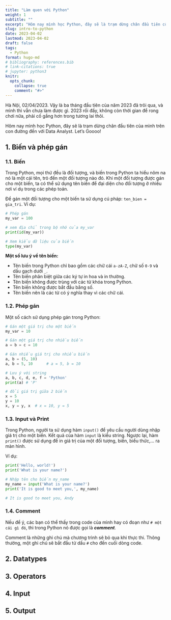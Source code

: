 ```yaml
---
title: "Làm quen với Python"
weight: 1
subtitle: ""
excerpt: "Hôm nay mình học Python, đây sẽ là trạm dừng chân đầu tiên của mình trên con đường đến với Data Analyst. Let's Goooo!"
slug: intro-to-python
date: 2023-04-02
lastmod: 2023-04-02
draft: false
tags:
  - Python
format: hugo-md
# bibliography: references.bib
# link-citations: true
# jupyter: python3
knitr:
  opts_chunk:
    collapse: true
    comment: "#>"
---
```


Hà Nội, 02/04/2023. Vậy là ba tháng đầu tiên của năm 2023 đã trôi qua, và mình thì vẫn chưa làm được gì. 2023 rồi đấy, không còn thời gian để rong chơi nữa, phải cố gắng hơn trong tương lai thôi.

Hôm nay mình học Python, đây sẽ là trạm dừng chân đầu tiên của mình trên con đường đến với Data Analyst. Let's Goooo!

## 1. Biến và phép gán

### 1.1. Biến

Trong Python, mọi thứ đều là đối tượng, và biến trong Python ta hiểu nôm na nó là một cái tên, trỏ đến một đối tượng nào đó. Khi một đối tượng được gán cho một biến, ta có thể sử dụng tên biến để đại diện cho đối tượng ở nhiều nơi ví dụ trong các phép toán.

Để gán một đối tượng cho một biến ta sử dụng cú pháp: `ten_bien = gia_tri`. Ví dụ:

```python
# Phép gán
my_var = 100

# xem địa chỉ trong bộ nhớ của my_var
print(id(my_var))
```

```python
# Xem kiểu dữ liệu của biến
type(my_var)
```

**Một số lưu ý về tên biến:**

- Tên biến trong Python chỉ bao gồm các chữ cái `a-zA-Z`, chữ số `0-9` và dấu gạch dưới `_`.
- Tên biến phân biệt giữa các ký tự in hoa và in thường.
- Tên biến không được trùng với các từ khóa trong Python.
- Tên biến không được bắt đầu bằng số.
- Tên biến nên là các từ có ý nghĩa thay vì các chữ cái.

### 1.2. Phép gán

Một số cách sử dụng phép gán trong Python:

```python
# Gán một giá trị cho một biến
my_var = 10

# Gán một giá trị cho nhiều biến
a = b = c = 10

# Gán nhiều giá trị cho nhiều biến
a, b = (5, 10)
a, b = 5, 10      # a = 5, b = 10

# Lưu ý với string
a, b, c, d, e, f = 'Python'
print(a) # 'P'

# đổi giá trị giữa 2 biến
x = 5
y = 10
x, y = y, x  # x = 10, y = 5
```

### 1.3. Input và Print

Trong Python, người ta sử dụng hàm `input()` để yêu cầu người dùng nhập giá trị cho một biến. Kết quả của hàm `input` là kiểu string. Ngược lại, hàm `print()` được sử dụng để in giá trị của một đối tượng, biến, biểu thức,… ra màn hình.

Ví dụ:

```python
print('Hello, world!')
print('What is your name?')
```

```python
# Nhập tên cho biến my_name
my_name = input('What is your name?')
print('It is good to meet you,', my_name)
```

```python
# It is good to meet you, Andy
```

### 1.4. Comment

Nếu để ý, các bạn có thể thấy trong code của mình hay có đoạn như `# một cái gì đó`, thì trong Python nó được gọi là ***comment***.

Comment là những ghi chú mà chương trình sẽ bỏ qua khi thực thi. Thông thường, một ghi chú sẽ bắt đầu từ dấu `#` cho đến cuối dòng code.

## 2. Datatypes

## 3. Operators

## 4. Input

## 5. Output
